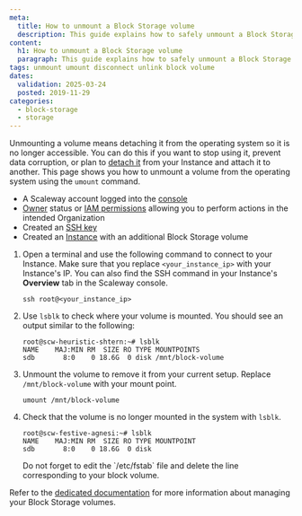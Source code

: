 ```yaml
---
meta:
  title: How to unmount a Block Storage volume
  description: This guide explains how to safely unmount a Block Storage volume from your Scaleway Instance to avoid data loss.
content:
  h1: How to unmount a Block Storage volume
  paragraph: This guide explains how to safely unmount a Block Storage volume from your Scaleway Instance to avoid data loss.
tags: unmount umount disconnect unlink block volume
dates:
  validation: 2025-03-24
  posted: 2019-11-29
categories:
  - block-storage
  - storage
---
```


Unmounting a volume means detaching it from the operating system so it is no longer accessible. You can do this if you want to stop using it, prevent data corruption, or plan to [detach it](/block-storage/how-to/detach-a-volume/) from your Instance and attach it to another. This page shows you how to unmount a volume from the operating system using the `umount` command.

<Macro id="requirements" />

- A Scaleway account logged into the [console](https://console.scaleway.com)
- [Owner](/iam/concepts/#owner) status or [IAM permissions](/iam/concepts/#permission) allowing you to perform actions in the intended Organization
- Created an [SSH key](/organizations-and-projects/how-to/create-ssh-key/)
- Created an [Instance](/instances/how-to/create-an-instance/) with an additional Block Storage volume


1. Open a terminal and use the following command to connect to your Instance. Make sure that you replace `<your_instance_ip>` with your Instance's IP. You can also find the SSH command in your Instance's **Overview** tab in the Scaleway console.
    ```
    ssh root@<your_instance_ip>
    ```
2. Use `lsblk` to check where your volume is mounted. You should see an output similar to the following:

    ```
    root@scw-heuristic-shtern:~# lsblk
    NAME    MAJ:MIN RM  SIZE RO TYPE MOUNTPOINTS
    sdb       8:0    0 18.6G  0 disk /mnt/block-volume
    ```
3. Unmount the volume to remove it from your current setup. Replace `/mnt/block-volume` with your mount point.
    ```
    umount /mnt/block-volume
    ```
4.  Check that the volume is no longer mounted in the system with `lsblk`.
    ```
    root@scw-festive-agnesi:~# lsblk
    NAME    MAJ:MIN RM  SIZE RO TYPE MOUNTPOINT
    sdb       8:0    0 18.6G  0 disk
    ```
    <Message type="important">
      Do not forget to edit the `/etc/fstab` file and delete the line corresponding to your block volume.
    </Message>

Refer to the [dedicated documentation](/block-storage/api-cli/managing-a-volume/) for more information about managing your Block Storage volumes.


